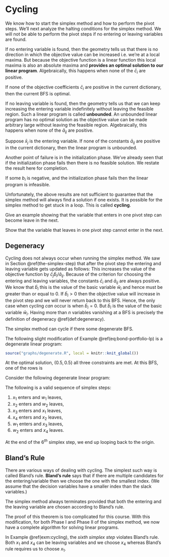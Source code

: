 # Cycling

We know how to start the simplex method and how to perform the pivot steps.
We'll next analyze the halting conditions for the simplex method. 
We will not be able to perform the pivot steps if no entering or leaving variables are found.

If no entering variable is found, then the geometry tells us that there is no direction in which the objective value can be increased i.e. we're at a local maxima. 
But because the objective function is a linear function this local maxima is also an absolute maxima and **provides an optimal solution to our linear program**. Algebraically, this happens when none of the $\bar{c}_i$ are positive. 

::: {.proposition}

If none of the objective coefficients $\bar{c}_i$ are positive in the current dictionary, then the current BFS is optimal.

:::

If no leaving variable is found, then the geometry tells us that we can keep increasing the entering variable indefinitely without leaving the feasible region. Such a linear program is called **unbounded**. 
An unbounded linear program has no optimal solution as the objective value can be made arbitrary large without leaving the feasible region. Algebraically, this happens when none of the $\bar{a}_{ij}$ are positive.

::: {.proposition}

Suppose $\bar{x}_j$ is the entering variable. If none of the constants $\bar{a}_{ij}$ are positive in the current dictionary, then the linear program is unbounded.

:::

Another point of failure is in the initialization phase. We've already seen that if the initialization phase fails then there is no feasible solution. We restate the result here for completion.


::: {.proposition}

If some $b_i$ is negative, and the initialization phase fails then the linear program is infeasible.

:::

Unfortunately, the above results are not sufficient to guarantee that the simplex method will always find a solution if one exists. It is possible for the simplex method to get stuck in a loop. This is called **cycling**.

::: {.exercise}

Give an example showing that the variable that enters in one pivot step can become leave in the next.

:::

::: {.exercise}

Show that the variable that leaves in one pivot step cannot enter in the next.

:::

## Degeneracy

Cycling does not always occur when running the simplex method. We saw in Section \@ref(the-simplex-step) that after the pivot step the entering and leaving variable gets updated as follows: 
\begin{align*}
  \bar{x}_j & \mapsto \bar{b}_i/\bar{a}_{ij} \\
  \bar{w}_i & \mapsto 0.
\end{align*}
This increases the value of the objective function by $\bar{c}_j \bar{b}_i/\bar{a}_{ij}$. 
Because of the criterion for choosing the entering and leaving variables, the constants $\bar{c}_i$ and $\bar{a}_{ij}$ are always positive. We know that $\bar{b}_i$ this is the value of the basic variable $\bar{w}_i$ and hence must be greater than or equal to 0.
If $\bar{b}_i > 0$ then the objective value will increase in the pivot step and we will never return back to this BFS. 
Hence, the only case when cycling *can* occur is when $\bar{b}_i = 0$. 
But $\bar{b}_i$ is the value of the basic variable $\bar{w}_i$. 
Having more than $n$ variables vanishing at a BFS is precisely the definition of degeneracy \@ref(def:degeneracy).

::: {.proposition}

The simplex method can cycle if there some degenerate BFS.

:::

::: {.example}

The following slight modification of Example \@ref(eq:bond-portfolio-lp) is a degenerate linear program: 

\begin{equation*}
  \begin{array}{rrrrrl}
  \mbox{maximize:} & 4x & + & 3y \\
  \mbox{subject to:}
    & 3x & + & 6y & \le & 4.5 \\
    & 2x & + & y & \le & 1.5 \\
    & x & + & y & \le & 1 \\
    & x & , & y & \ge & 0.
  \end{array}
\end{equation*}


```r

source("graphs/degenerate.R", local = knitr::knit_global())

```

At the optimal solution, $(0.5, 0.5)$ all three constraints are met. At this BFS, one of the rows is 
\begin{align}
  w_3 &= 0 + 0.33 w_2 + 0.11 w_1.
\end{align}

:::


::: {.example #cycling}

Consider the following degenerate linear program:

\begin{equation*}
  \begin{array}{rrrrrrrrrl}
  \mbox{maximize:} & x_1 & - & 2x_2 & & & - & 2x_4 \\
  \mbox{subject to:}
    & 0.5 x_1 & - & 3.5x_2 & - & 2x_3 & + & 4 x_4 & \le & 0 \\
    & 0.5 x_1 & - & x_2 & - & 0.5 x_3 & + & 0.5 x_4 & \le & 0 \\
    & x_1 & & & & &  &  & \le & 1 \\
    & x_1 & , & x_2 & , & x_3 & , & x_4 & \ge & 0 \\
  \end{array}
\end{equation*}

The following is a valid sequence of simplex steps: 

1. $x_1$ enters and $w_1$ leaves,
1. $x_2$ enters and $w_2$ leaves,
1. $x_3$ enters and $x_1$ leaves,
1. $x_4$ enters and $x_2$ leaves,
1. $w_1$ enters and $x_3$ leaves,
1. $w_2$ enters and $x_4$ leaves.

At the end of the $6^{th}$ simplex step, we end up looping back to the origin.

:::

## Bland's Rule

There are various ways of dealing with cycling. 
The simplest such way is called Bland's rule. 
**Bland's rule** says that if there are multiple candidates for the entering/variable then we choose the one with the smallest index. (We assume that the decision variables have a smaller index than the slack variables.)


::: {.theorem name="Bland's rule"}

The simplex method always terminates provided that both the
entering and the leaving variable are chosen according to Bland’s rule.

:::

The proof of this theorem is too complicated for this course. With this modification, for both Phase I and Phase II of the simplex method, we now have a complete algorithm for solving linear programs.

::: {.example}

In Example \@ref(exm:cycling), the *sixth simplex step* violates Bland's rule. Both $x_1$ and $x_4$ can be leaving variables and we choose $x_4$ whereas Bland's rule requires us to choose $x_1$.

:::